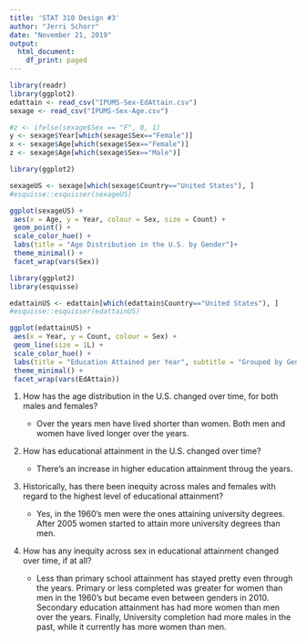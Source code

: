 ```yaml
---
title: 'STAT 310 Design #3'
author: "Jerri Schorr"
date: "November 21, 2019"
output:
  html_document:
    df_print: paged
---
```


```r
library(readr)
library(ggplot2)
edattain <- read_csv("IPUMS-Sex-EdAttain.csv")
sexage <- read_csv("IPUMS-Sex-Age.csv")

```

```r
#z <- ifelse(sexage$Sex == "F", 0, 1)
y <- sexage$Year[which(sexage$Sex=="Female")]
x <- sexage$Age[which(sexage$Sex=="Female")]
z <- sexage$Age[which(sexage$Sex=="Male")]


```

```r
library(ggplot2)

sexageUS <- sexage[which(sexage$Country=="United States"), ]
#esquisse::esquisser(sexageUS)

ggplot(sexageUS) +
 aes(x = Age, y = Year, colour = Sex, size = Count) +
 geom_point() +
 scale_color_hue() +
 labs(title = "Age Distribution in the U.S. by Gender")+
 theme_minimal() +
 facet_wrap(vars(Sex))
```

```r
library(ggplot2)
library(esquisse)

edattainUS <- edattain[which(edattain$Country=="United States"), ]
#esquisse::esquisser(edattainUS)

ggplot(edattainUS) +
 aes(x = Year, y = Count, colour = Sex) +
 geom_line(size = 1L) +
 scale_color_hue() +
 labs(title = "Education Attained per Year", subtitle = "Grouped by Gender") +
 theme_minimal() +
 facet_wrap(vars(EdAttain))
```

1. How has the age distribution in the U.S. changed over time, for both males and females?

    + Over the years men have lived shorter than women. Both men and women have lived longer over the years.

2. How has educational attainment in the U.S. changed over time? 

    + There's an increase in higher education attainment throug the years.

3. Historically, has there been inequity across males and females with regard to the highest level of educational attainment?

    + Yes, in the 1960's men were the ones attaining university degrees. After 2005 women started to attain more university degrees than men. 

4. How has any inequity across sex in educational attainment changed over time, if at all?

    + Less than primary school attainment has stayed pretty even through the years. Primary or less completed was greater for women than men in the 1960's but became even between genders in 2010. Secondary education attainment has had more women than men over the years. Finally, University completion had more males in the past, while it currently has more women than men. 




